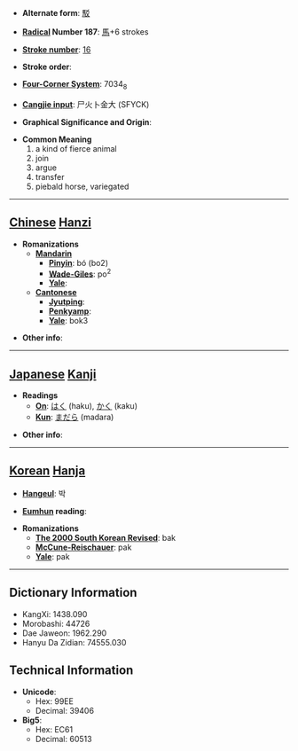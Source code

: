 * '''Alternate form''': [[駁]]

* '''[[Wiktionary:Chinese radical index| Radical]] Number 187''': [[Wiktionary:Chinese radical index 馬|馬]]+6 strokes

* '''[[Wiktionary:Chinese total strokes index|Stroke number]]''': [[Wiktionary:Chinese total strokes index 16|16]]

* '''Stroke order''': 

* '''[[Wiktionary:Chinese four corner index|Four-Corner System]]''': 7034<sub>8</sub>

* '''[[Wiktionary:Chinese Cangjie index|Cangjie input]]''': 尸火卜金大 (SFYCK)

* '''Graphical Significance and Origin''': 

* '''Common Meaning'''
*#a kind of fierce animal
*# join
*# argue
*# transfer
*# piebald horse, variegated


----

== [[Chinese]] [[Hanzi]] ==

* '''Romanizations'''
** '''[[Mandarin]]'''
*** '''[[Pinyin]]''': bó (bo2)
*** '''[[Wade-Giles]]''': po<sup>2</sup>
*** '''[[Yale]]''': 
** '''[[Cantonese]]'''
*** '''[[Jyutping]]''':
*** '''[[Penkyamp]]''': 
*** '''[[Yale]]''': bok3

* '''Other info''': 

----

== [[Japanese]] [[Kanji]] ==

* '''Readings'''
** '''[[On]]''': [[はく]] (haku), [[かく]] (kaku)
** '''[[Kun]]''': [[まだら]] (madara)

* '''Other info''':  

----

== [[Korean]] [[Hanja]] ==

* '''[[Hangeul]]''': 박

* '''[[Eumhun]] reading''': 

* '''Romanizations'''
** '''[[The 2000 South Korean Revised Romanization|The 2000 South Korean Revised]]''': bak
** '''[[McCune-Reischauer]]''': pak
** '''[[Yale]]''': pak

----

== Dictionary Information ==

* KangXi: 1438.090
* Morobashi: 44726
* Dae Jaweon: 1962.290
* Hanyu Da Zidian: 74555.030

== Technical Information ==

* '''Unicode''':
** Hex: 99EE
** Decimal: 39406
* '''Big5''':
** Hex: EC61
** Decimal: 60513